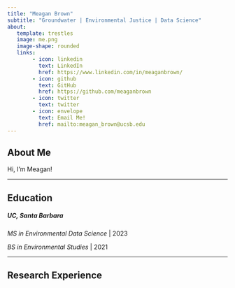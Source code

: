 ```yaml
---
title: "Meagan Brown"
subtitle: "Groundwater | Environmental Justice | Data Science"
about: 
   template: trestles
   image: me.png
   image-shape: rounded
   links: 
        - icon: linkedin
          text: LinkedIn
          href: https://www.linkedin.com/in/meaganbrown/
        - icon: github
          text: GitHub
          href: https://github.com/meaganbrown
        - icon: twitter
          text: twitter
        - icon: envelope
          text: Email Me!
          href: mailto:meagan_brown@ucsb.edu
---
```


## About Me

Hi, I'm Meagan! 

------------------------------------------------------------------------

## Education

##### **UC, Santa Barbara**

*MS in Environmental Data Science* | 2023

*BS in Environmental Studies* | 2021

------------------------------------------------------------------------

## Research Experience

